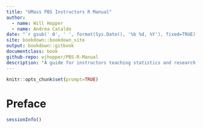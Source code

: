 ```yaml
--- 
title: "UMass PBS Instructors R Manual"
author:
  - name: Will Hopper
  - name: Andrea Cataldo
date: "`r gsub(' 0', ' ', format(Sys.Date(), '%b %d, %Y'), fixed=TRUE)`"
site: bookdown::bookdown_site
output: bookdown::gitbook
documentclass: book
github-repo: wjhopper/PBS-R-Manual
description: "A guide for instructors teaching statistics and research methods with R in the UMass Amherst Psychological & Brain Sciences Department."
---
```


```r
knitr::opts_chunk$set(prompt=TRUE)
```

# Preface

```r
sessionInfo()
```

